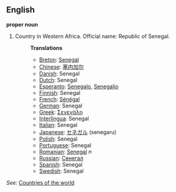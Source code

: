 ==English==

'''proper noun'''

# Country in Western Africa. Official name: Republic of Senegal.
#:'''Translations'''
#:*[[Breton]]: [[Senegal]]
#:*[[Chinese]]: [[塞内加尔]]
#:*[[Danish]]: Senegal
#:*[[Dutch]]: Senegal
#:*[[Esperanto]]: [[Senegalo]], [[Senegalio]]
#:*[[Finnish]]: Senegal
#:*[[French]]: [[Sénégal]]
#:*[[German]]: Senegal
#:*[[Greek]]: [[Σενεγάλη]]
#:*[[Interlingua]]: Senegal
#:*[[Italian]]: Senegal
#:*[[Japanese]]: [[セネガル]] (senegaru)
#:*[[Polish]]: Senegal
#:*[[Portuguese]]: Senegal
#:*[[Romanian]]: [[Senegal]] ''n''
#:*[[Russian]]: [[Сенегал]]
#:*[[Spanish]]: Senegal
#:*[[Swedish]]: Senegal

''See'': [[Countries of the world]]